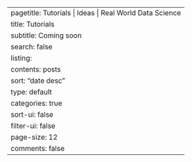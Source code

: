 ---
pagetitle: Tutorials | Ideas | Real World Data Science
title: Tutorials
subtitle: Coming soon
search: false
listing:
  contents: posts
  sort: "date desc"
  type: default
  categories: true
  sort-ui: false
  filter-ui: false
  page-size: 12
comments: false
---